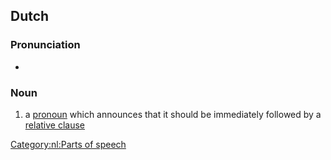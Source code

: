 ==Dutch==
{{examples-right|examples=[[degene]] die<br>[[datgene]] wat<br>[[alles]] wat}}
===Pronunciation===
* {{IPA|nl|/bəˌpaː.lɪŋ.aːn.kɔn.də.ɣənt ˈvoːr.naːm.ʋoːrt/}}

===Noun===
{{nl-noun|head=[[bepalingaankondigend]] [[voornaamwoord]]|n|bepalingaankondigende voornaamwoorden|bepalingaankondigend voornaamwoordje}}

# {{lb|nl|grammar}} a [[pronoun]] which announces that it should be immediately followed by a [[relative clause]]



[[Category:nl:Parts of speech]]